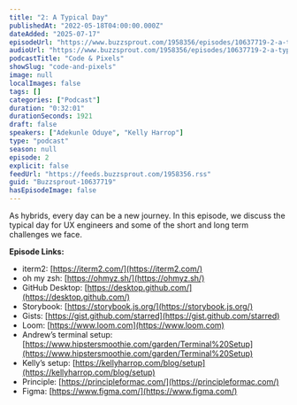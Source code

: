 ```yaml
---
title: "2: A Typical Day"
publishedAt: "2022-05-18T04:00:00.000Z"
dateAdded: "2025-07-17"
episodeUrl: "https://www.buzzsprout.com/1958356/episodes/10637719-2-a-typical-day.mp3"
audioUrl: "https://www.buzzsprout.com/1958356/episodes/10637719-2-a-typical-day.mp3"
podcastTitle: "Code & Pixels"
showSlug: "code-and-pixels"
image: null
localImages: false
tags: []
categories: ["Podcast"]
duration: "0:32:01"
durationSeconds: 1921
draft: false
speakers: ["Adekunle Oduye", "Kelly Harrop"]
type: "podcast"
season: null
episode: 2
explicit: false
feedUrl: "https://feeds.buzzsprout.com/1958356.rss"
guid: "Buzzsprout-10637719"
hasEpisodeImage: false
---
```

As hybrids, every day can be a new journey. In this episode, we discuss the typical day for UX engineers and some of the short and long term challenges we face.  
  
**Episode Links:**

-   iterm2: [https://iterm2.com/](https://iterm2.com/)
-   oh my zsh: [https://ohmyz.sh/](https://ohmyz.sh/)
-   GitHub Desktop: [https://desktop.github.com/](https://desktop.github.com/)
-   Storybook: [https://storybook.js.org/](https://storybook.js.org/)
-   Gists: [https://gist.github.com/starred](https://gist.github.com/starred)
-   Loom: [https://www.loom.com](https://www.loom.com)
-   Andrew’s terminal setup: [https://www.hipstersmoothie.com/garden/Terminal%20Setup](https://www.hipstersmoothie.com/garden/Terminal%20Setup)
-   Kelly’s setup: [https://kellyharrop.com/blog/setup](https://kellyharrop.com/blog/setup)
-   Principle: [https://principleformac.com/](https://principleformac.com/)
-   Figma: [https://www.figma.com/](https://www.figma.com/)
